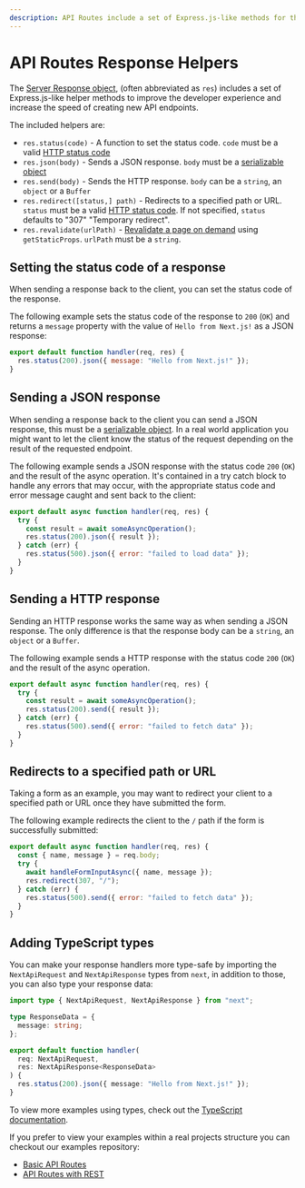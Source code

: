 ```yaml
---
description: API Routes include a set of Express.js-like methods for the response to help you creating new API endpoints. Learn how it works here.
---
```


# API Routes Response Helpers

The [Server Response object](https://nodejs.org/api/http.html#http_class_http_serverresponse), (often abbreviated as `res`) includes a set of Express.js-like helper methods to improve the developer experience and increase the speed of creating new API endpoints.

The included helpers are:

- `res.status(code)` - A function to set the status code. `code` must be a valid [HTTP status code](https://en.wikipedia.org/wiki/List_of_HTTP_status_codes)
- `res.json(body)` - Sends a JSON response. `body` must be a [serializable object](https://developer.mozilla.org/en-US/docs/Glossary/Serialization)
- `res.send(body)` - Sends the HTTP response. `body` can be a `string`, an `object` or a `Buffer`
- `res.redirect([status,] path)` - Redirects to a specified path or URL. `status` must be a valid [HTTP status code](https://en.wikipedia.org/wiki/List_of_HTTP_status_codes). If not specified, `status` defaults to "307" "Temporary redirect".
- `res.revalidate(urlPath)` - [Revalidate a page on demand](/docs/basic-features/data-fetching/incremental-static-regeneration.md#on-demand-revalidation) using `getStaticProps`. `urlPath` must be a `string`.

## Setting the status code of a response

When sending a response back to the client, you can set the status code of the response.

The following example sets the status code of the response to `200` (`OK`) and returns a `message` property with the value of `Hello from Next.js!` as a JSON response:

```js
export default function handler(req, res) {
  res.status(200).json({ message: "Hello from Next.js!" });
}
```

## Sending a JSON response

When sending a response back to the client you can send a JSON response, this must be a [serializable object](https://developer.mozilla.org/en-US/docs/Glossary/Serialization).
In a real world application you might want to let the client know the status of the request depending on the result of the requested endpoint.

The following example sends a JSON response with the status code `200` (`OK`) and the result of the async operation. It's contained in a try catch block to handle any errors that may occur, with the appropriate status code and error message caught and sent back to the client:

```js
export default async function handler(req, res) {
  try {
    const result = await someAsyncOperation();
    res.status(200).json({ result });
  } catch (err) {
    res.status(500).json({ error: "failed to load data" });
  }
}
```

## Sending a HTTP response

Sending an HTTP response works the same way as when sending a JSON response. The only difference is that the response body can be a `string`, an `object` or a `Buffer`.

The following example sends a HTTP response with the status code `200` (`OK`) and the result of the async operation.

```js
export default async function handler(req, res) {
  try {
    const result = await someAsyncOperation();
    res.status(200).send({ result });
  } catch (err) {
    res.status(500).send({ error: "failed to fetch data" });
  }
}
```

## Redirects to a specified path or URL

Taking a form as an example, you may want to redirect your client to a specified path or URL once they have submitted the form.

The following example redirects the client to the `/` path if the form is successfully submitted:

```js
export default async function handler(req, res) {
  const { name, message } = req.body;
  try {
    await handleFormInputAsync({ name, message });
    res.redirect(307, "/");
  } catch (err) {
    res.status(500).send({ error: "failed to fetch data" });
  }
}
```

## Adding TypeScript types

You can make your response handlers more type-safe by importing the `NextApiRequest` and `NextApiResponse` types from `next`, in addition to those, you can also type your response data:

```ts
import type { NextApiRequest, NextApiResponse } from "next";

type ResponseData = {
  message: string;
};

export default function handler(
  req: NextApiRequest,
  res: NextApiResponse<ResponseData>
) {
  res.status(200).json({ message: "Hello from Next.js!" });
}
```

To view more examples using types, check out the [TypeScript documentation](/docs/basic-features/typescript.md#api-routes).

If you prefer to view your examples within a real projects structure you can checkout our examples repository:

- [Basic API Routes](https://github.com/vercel/next.js/tree/canary/examples/api-routes)
- [API Routes with REST](https://github.com/vercel/next.js/tree/canary/examples/api-routes-rest)


